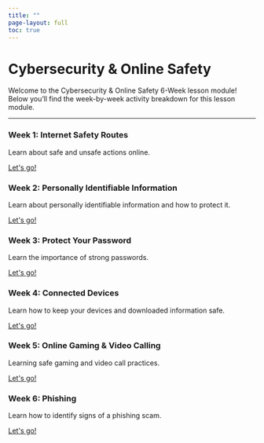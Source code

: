 ```yaml
---
title: ""
page-layout: full
toc: true
---
```


<div class="hero-section">
  <h1 class="main-title">Cybersecurity & Online Safety</h1>
  <p class="subtitle">Welcome to the Cybersecurity & Online Safety 6-Week lesson module! Below you'll find the week-by-week activity breakdown for this lesson module. </p>

<hr class="section-divider">

```{=html}
<div class="curriculum-section">
  <div class="curriculum-box">
      <h3 class="info-title">Week 1: Internet Safety Routes</h3>
      <p class="info-subtitle">Learn about safe and unsafe actions online. </p>
      <a href="/k-6_activities/08activity/activity08.qmd" class="button">Let's go!</a>
  </div>

  <div class="curriculum-box">
      <h3 class="info-title">Week 2: Personally Identifiable Information</h3>
      <p class="info-subtitle">Learn about personally identifiable information and how to protect it.</p>
      <a href="/k-6_activities/19activity/19activity.qmd" class="button">Let's go!</a>
  </div>
</div>

<div class="curriculum-section">
  <div class="curriculum-box">
      <h3 class="info-title">Week 3: Protect Your Password</h3>
      <p class="info-subtitle">Learn the importance of strong passwords.</p>
      <a href="/k-6_activities/11activity/11activity.qmd" class="button">Let's go!</a>
  </div>

  <div class="curriculum-box">
      <h3 class="info-title">Week 4: Connected Devices</h3>
      <p class="info-subtitle">Learn how to keep your devices and downloaded information safe.</p>
      <a href="/k-6_activities/20activity/20activity.qmd" class="button">Let's go!</a>
  </div>
</div>

<div class="curriculum-section">
  <div class="curriculum-box">
      <h3 class="info-title">Week 5: Online Gaming & Video Calling</h3>
      <p class="info-subtitle">Learning safe gaming and video call practices.</p>
      <a href="/k-6_activities/21activity/21activity.qmd" class="button">Let's go!</a>
  </div>

  <div class="curriculum-box">
      <h3 class="info-title">Week 6: Phishing</h3>
      <p class="info-subtitle">Learn how to identify signs of a phishing scam.</p>
      <a href="/k-6_activities/18activity/18activity.qmd" class="button">Let's go!</a>
  </div>
</div>
```